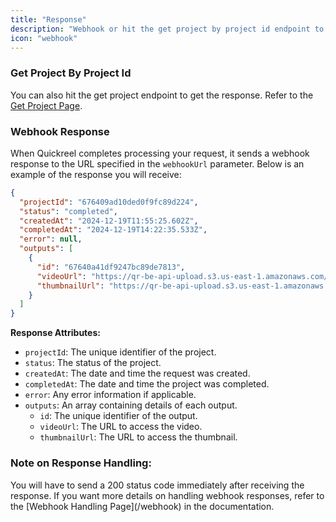 ```yaml
---
title: "Response"
description: "Webhook or hit the get project by project id endpoint to get the response"
icon: "webhook"
---
```


### Get Project By Project Id

You can also hit the get project endpoint to get the response.
Refer to the [Get Project Page](/getProject).

### Webhook Response

When Quickreel completes processing your request, it sends a webhook response to the URL specified in the `webhookUrl` parameter. Below is an example of the response you will receive:

```json
{
  "projectId": "676409ad10ded0f9fc89d224",
  "status": "completed",
  "createdAt": "2024-12-19T11:55:25.602Z",
  "completedAt": "2024-12-19T14:22:35.533Z",
  "error": null,
  "outputs": [
    {
      "id": "67640a41df9247bc89de7813",
      "videoUrl": "https://qr-be-api-upload.s3.us-east-1.amazonaws.com/67618d230847a22a7550faf9/676409ad10ded0f9fc89d224/67640a41df9247bc89de7813_final_hook.mp4",
      "thumbnailUrl": "https://qr-be-api-upload.s3.us-east-1.amazonaws.com/67618d230847a22a7550faf9/676409ad10ded0f9fc89d224/67640a41df9247bc89de7813_trim_thumbnail.jpg"
    }
  ]
}
```

**Response Attributes:**

- `projectId`: The unique identifier of the project.
- `status`: The status of the project.
- `createdAt`: The date and time the request was created.
- `completedAt`: The date and time the project was completed.
- `error`: Any error information if applicable.
- `outputs`: An array containing details of each output.
  - `id`: The unique identifier of the output.
  - `videoUrl`: The URL to access the video.
  - `thumbnailUrl`: The URL to access the thumbnail.

### Note on Response Handling:

<Warning>
  You will have to send a 200 status code immediately after receiving the
  response.
</Warning>

<Info>
  If you want more details on handling webhook responses, refer to the [Webhook
  Handling Page](/webhook) in the documentation.
</Info>
